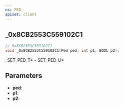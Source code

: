 ```yaml
---
ns: PED
apiset: client
---
```

## _0x8CB2553C559102C1

```c
// 0x8CB2553C559102C1
void _0x8CB2553C559102C1(Ped ped, int p1, BOOL p2);
```

_SET_PED_T* - SET_PED_U*

## Parameters
* **ped**:
* **p1**:
* **p2**: